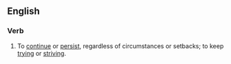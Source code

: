 ==English==

===Verb===
{{head|en|verb|head=[[keep]] [[on]] [[trucking|truckin']]}}

# {{context|idiomatic|lang=en}} To [[continue]] or [[persist]], regardless of circumstances or setbacks; to keep [[trying]] or [[striving]].